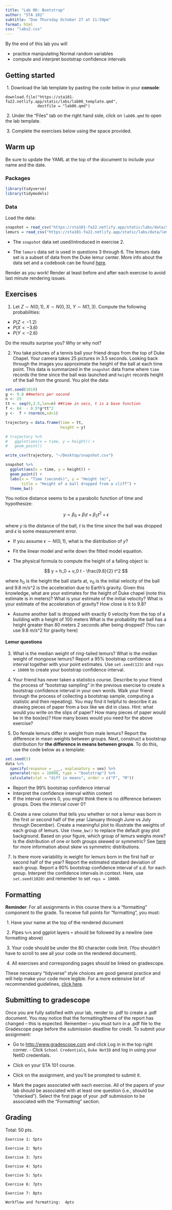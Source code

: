 ```yaml
---
title: "Lab 06: Bootstrap"
author: "STA 101"
subtitle: "Due Thursday October 27 at 11:59pm"
format: html
css: "labs2.css"
---
```


By the end of this lab you will

- practice manipulating Normal random variables
- compute and interpret bootstrap confidence intervals


## Getting started

\ 1. Download the lab template by pasting the code below in your **console**:

```
download.file("https://sta101-fa22.netlify.app/static/labs/lab06_template.qmd",
              destfile = "lab06.qmd")
```

\ 2. Under the "Files" tab on the right hand side, click on `lab06.qmd` to open the lab template.


\ 3. Complete the exercises below using the space provided.

## Warm up

Be sure to update the YAML at the top of the document to include your name and the date.

### Packages

```r
library(tidyverse)
library(tidymodels)
```

### Data

Load the data:

```r
snapshot = read_csv("https://sta101-fa22.netlify.app/static/labs/data/snapshot.csv")
lemurs = read_csv("https://sta101-fa22.netlify.app/static/labs/data/lemur_subset.csv")
```


- The `snapshot` data set used/introduced in exercise 2. 

- The `lemurs` data set is used in questions 3 through 6. The lemurs data set is a subset of data from the Duke lemur center. More info about the data set and a codebook can be found [here](https://github.com/rfordatascience/tidytuesday/blob/master/data/2021/2021-08-24/readme.md).


:::{.callout-important}
Render as you work! Render at least before and after each exercise to avoid last minute rendering issues.
:::

## Exercises

1. Let $Z \sim N(0, 1)$, $X \sim N(0,3)$, $Y \sim N(1, 3)$. Compute the following probabilities:

- $P(Z < -1.2)$
- $P(X < -3.6)$
- $P(Y < -2.6)$

Do the results surprise you? Why or why not?

2. You take pictures of a tennis ball your friend drops from the top of Duke Chapel. Your camera takes 25 pictures in 3.5 seconds. Looking back through the images you approximate the height of the ball at each time point. This data is summarized in the `snapshot` data frame where `time` records the time since the ball was launched and `height` records height of the ball from the ground. You plot the data:

```r
set.seed(1019)
g <- 9.8 ##meters per second
n <- 25
tt <- seq(0,3.5,len=n) ##time in secs, t is a base function
f <- 64  - 0.5*g*tt^2
y <-  f + rnorm(n,sd=1)

trajectory = data.frame(time = tt, 
                        height = y)

# trajectory %>%
#   ggplot(aes(x = time, y = height)) +
#   geom_point()

write_csv(trajectory, "~/Desktop/snapshot.csv")
```

```r
snapshot %>%
  ggplot(aes(x = time, y = height)) +
  geom_point() +
  labs(x = "Time (seconds)", y = "Height (m)",
       title = "Height of a ball dropped from a cliff") +
  theme_bw()
```

You notice distance seems to be a parabolic function of time and hypothesize:

$$
y = \beta_0 + \beta_1 t + \beta_2 t^2 + \epsilon
$$

where $y$ is the distance of the ball, $t$ is the time since the ball was dropped and $\epsilon$ is some measurement error.

- If you assume $\epsilon \sim N(0, 1)$, what is the distribution of $y$?

- Fit the linear model and write down the fitted model equation. 

- The physical formula to compute the height of a falling object is:

$$
y = h_0 + v_0 t -  \frac{9.8}{2} t^2
$$

where $h_0$ is the height the ball starts at, $v_0$ is the initial velocity of the ball and $9.8$ m/s^2 is the acceleration due to Earth's gravity. Given this knowledge, what are your estimates for the height of Duke chapel (note this estimate is in meters)?  What is your estimate of the initial velocity? What is your estimate of the acceleration of gravity? How close is it to 9.8?

- Assume another ball is dropped with exactly 0 velocity from the top of a building with a height of 100 meters What is the probability the ball has a height greater than 80 meters 2 seconds after being dropped? (You can use 9.8 m/s^2 for gravity here)

#### Lemur questions

3. What is the median weight of ring-tailed lemurs? What is the median weight of mongoose lemurs? Report a 95% bootstrap confidence interval together with your point estimates. Use `set.seed(123)` and `reps = 10000` to create your bootstrap confidence interval.

4. Your friend has never taken a statistics course. Describe to your friend the process of "bootstrap sampling" in the previous exercise to create a bootstrap confidence interval in your own words. Walk your friend through the process of collecting a bootstrap sample, computing a statistic and then repeating). You may find it helpful to describe it as drawing pieces of paper from a box like we did in class. Hint: what would you write on the slips of paper? How many pieces of paper would be in the box(es)? How many boxes would you need for the above exercise?

5. Do female lemurs differ in weight from male lemurs? Report the difference in mean weights between groups. Next, construct a bootstrap distribution for **the difference in means between groups**. To do this, use the code below as a template:

```r
set.seed(5)
data %>%
  specify(response = ___, explanatory = sex) %>%
  generate(reps = 10000, type = "bootstrap") %>%
  calculate(stat = "diff in means", order = c("F", "M"))
```

- Report the 99% bootstrap confidence interval
- Interpret the confidence interval within context
- If the interval covers 0, you might think there is no difference between groups. Does the interval cover 0?

6. Create a new column that tells you whether or not a lemur was born in the first or second half of the year (January through June vs July through December). Create a meaningful plot to illustrate the weights of each group of lemurs. Use `theme_bw()` to replace the default gray plot background. Based on your figure, which group of lemurs weighs more? Is the distribution of one or both groups skewed or symmetric? See [here](https://openintro-ims.netlify.app/explore-numerical.html?q=skew#boxplots) for more information about skew vs symmetric distributions.

7. Is there more variability in weight for lemurs born in the first half or second half of the year? Report the estimated standard deviation of each group. Report a 90% bootstrap confidence interval of s.d. for each group. Interpret the confidence intervals in context. Here, use `set.seed(1020)` and remember to set `reps = 10000`.

## Formatting

**Reminder**: For all assignments in this course there is a "formatting" component to the grade. To receive full points for "formatting", you must:

\ 1. Have your name at the top of the rendered document

\ 2. Pipes `%>%` and ggplot layers `+` should be followed by a newline (see formatting above)

\ 3. Your code should be under the 80 character code limit. (You shouldn't have to scroll to see all your code on the rendered document).

\ 4. All exercises and corresponding pages should be linked on gradescope.

These necessary "tidyverse" style choices are good general practice and will help make your code more legible. For a more extensive list of recommended guidelines, [click here](https://style.tidyverse.org/).

## Submitting to gradescope

Once you are fully satisfied with your lab, render to .pdf to create a .pdf document. You may notice that the formatting/theme of the report has changed – this is expected. Remember – you must turn in a .pdf file to the Gradescope page before the submission deadline for credit. To submit your assignment: 

- Go to [http://www.gradescope.com](http://www.gradescope.com) and click Log in in the top right corner. - Click `School Credentials`, `Duke NetID` and log in using your NetID credentials. 

- Click on your STA 101 course. 

- Click on the assignment, and you'll be prompted to submit it. 

- Mark the pages associated with each exercise. All of the papers of your lab should be associated with at least one question (i.e., should be “checked”). Select the first page of your .pdf submission to be associated with the "Formatting" section.

## Grading

Total: 50 pts.

    Exercise 1: 5pts

    Exercise 2: 9pts

    Exercise 3: 7pts

    Exercise 4: 5pts

    Exercise 5: 5pts
    
    Exercise 6: 7pts
    
    Exercise 7: 8pts
    
    Workflow and formatting:  4pts
    